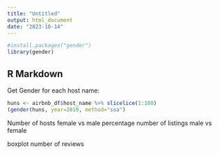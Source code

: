 ```yaml
---
title: "Untitled"
output: html_document
date: "2023-10-14"
---
```


```r
#install.packages("gender")
library(gender)
```

## R Markdown

Get Gender for each host name: 

```r
huns <- airbnb_df$host_name %>% slicelice(1:100) 
(gender(huns, year=2010, method="ssa")

```

Number of hosts female vs male
percentage
number of listings male vs female


boxplot number of reviews 